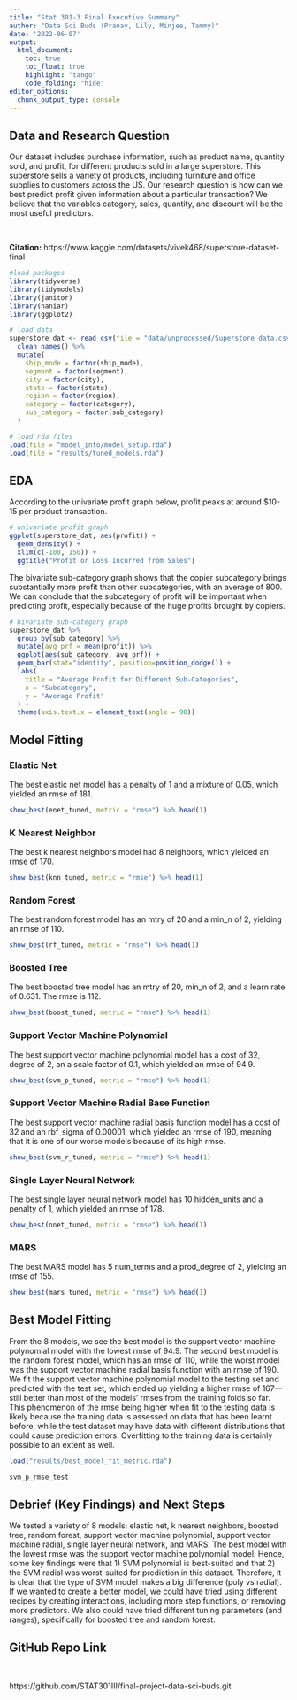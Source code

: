 ```yaml
---
title: "Stat 301-3 Final Executive Summary"
author: "Data Sci Buds (Pranav, Lily, Minjee, Tammy)"
date: '2022-06-07'
output:
  html_document:
    toc: true
    toc_float: true
    highlight: "tango"
    code_folding: "hide"
editor_options: 
  chunk_output_type: console
---
```


## Data and Research Question

Our dataset includes purchase information, such as product name, quantity sold, and profit, for different products sold in a large superstore. This superstore sells a variety of products, including furniture and office supplies to customers across the US. Our research question is how can we best predict profit given information about a particular transaction? We believe that the variables category, sales, quantity, and discount will be the most useful predictors. 

<br>

**Citation:** https://www.kaggle.com/datasets/vivek468/superstore-dataset-final

```r
#load packages 
library(tidyverse)
library(tidymodels)
library(janitor)
library(naniar)
library(ggplot2)

# load data
superstore_dat <- read_csv(file = "data/unprocessed/Superstore_data.csv") %>% 
  clean_names() %>% 
  mutate(
    ship_mode = factor(ship_mode),
    segment = factor(segment),
    city = factor(city),
    state = factor(state),
    region = factor(region),
    category = factor(category),
    sub_category = factor(sub_category)
  )
```

```r
# load rda files
load(file = "model_info/model_setup.rda")
load(file = "results/tuned_models.rda")
```

## EDA

According to the univariate profit graph below, profit peaks at around $10-15 per product transaction.

```r
# univariate profit graph
ggplot(superstore_dat, aes(profit)) +
  geom_density() +
  xlim(c(-100, 150)) +
  ggtitle("Profit or Loss Incurred from Sales")
```

The bivariate sub-category graph shows that the copier subcategory brings substantially more profit than other subcategories, with an average of 800. We can conclude that the subcategory of profit will be important when predicting profit, especially because of the huge profits brought by copiers. 

```r
# bivariate sub-category graph
superstore_dat %>%
  group_by(sub_category) %>%
  mutate(avg_prf = mean(profit)) %>%
  ggplot(aes(sub_category, avg_prf)) +
  geom_bar(stat="identity", position=position_dodge()) +
  labs(
    title = "Average Profit for Different Sub-Categories",
    x = "Subcategory",
    y = "Average Profit"
  ) +
  theme(axis.text.x = element_text(angle = 90))
```


## Model Fitting
### Elastic Net
The best elastic net model has a penalty of 1 and a mixture of 0.05, which yielded an rmse of 181. 
```r
show_best(enet_tuned, metric = "rmse") %>% head(1)
```


### K Nearest Neighbor
The best k nearest neighbors model had 8 neighbors, which yielded an rmse of 170.
```r
show_best(knn_tuned, metric = "rmse") %>% head(1)
```


### Random Forest
The best random forest model has an mtry of 20 and a min_n of 2, yielding an rmse of 110.
```r
show_best(rf_tuned, metric = "rmse") %>% head(1)
```

### Boosted Tree
The best boosted tree model has an mtry of 20, min_n of 2, and a learn rate of 0.631. The rmse is 112.
```r
show_best(boost_tuned, metric = "rmse") %>% head(1)
```

### Support Vector Machine Polynomial
The best support vector machine polynomial model has a cost of 32, degree of 2, an a scale factor of 0.1, which yielded an rmse of 94.9.
```r
show_best(svm_p_tuned, metric = "rmse") %>% head(1)
```

### Support Vector Machine Radial Base Function
The best support vector machine radial basis function model has a cost of 32 and an rbf_sigma of 0.00001, which yielded an rmse of 190, meaning that it is one of our worse models because of its high rmse. 
```r
show_best(svm_r_tuned, metric = "rmse") %>% head(1)
```

### Single Layer Neural Network
The best single layer neural network model has 10 hidden_units and a penalty of 1, which yielded an rmse of 178.
```r
show_best(nnet_tuned, metric = "rmse") %>% head(1)
```

### MARS
The best MARS model has 5 num_terms and a prod_degree of 2, yielding an rmse of 155. 
```r
show_best(mars_tuned, metric = "rmse") %>% head(1)
```

## Best Model Fitting
From the 8 models, we see the best model is the support vector machine polynomial model with the lowest rmse of 94.9. The second best model is the random forest model, which has an rmse of 110, while the worst model was the support vector machine radial basis function with an rmse of 190. 
<br>
We fit the support vector machine polynomial model to the testing set and predicted with the test set, which ended up yielding a higher rmse of 167—still better than most of the models' rmses from the training folds so far. This phenomenon of the rmse being higher when fit to the testing data is likely because the training data is assessed on data that has been learnt before, while the test dataset may have data with different distributions that could cause prediction errors. Overfitting to the training data is certainly possible to an extent as well.

```r
load("results/best_model_fit_metric.rda")

svm_p_rmse_test
```

## Debrief (Key Findings) and Next Steps
We tested a variety of 8 models: elastic net, k nearest neighbors, boosted tree, random forest, support vector machine polynomial, support vector machine radial, single layer neural network, and MARS. The best model with the lowest rmse was the support vector machine polynomial model. Hence, some key findings were that 1) SVM polynomial is best-suited and that 2) the SVM radial was worst-suited for prediction in this dataset. Therefore, it is clear that the type of SVM model makes a big difference (poly vs radial). If we wanted to create a better model, we could have tried using different recipes by creating interactions, including more step functions, or removing more predictors. We also could have tried different tuning parameters (and ranges), specifically for boosted tree and random forest. 

## GitHub Repo Link

<br>

https://github.com/STAT301III/final-project-data-sci-buds.git
